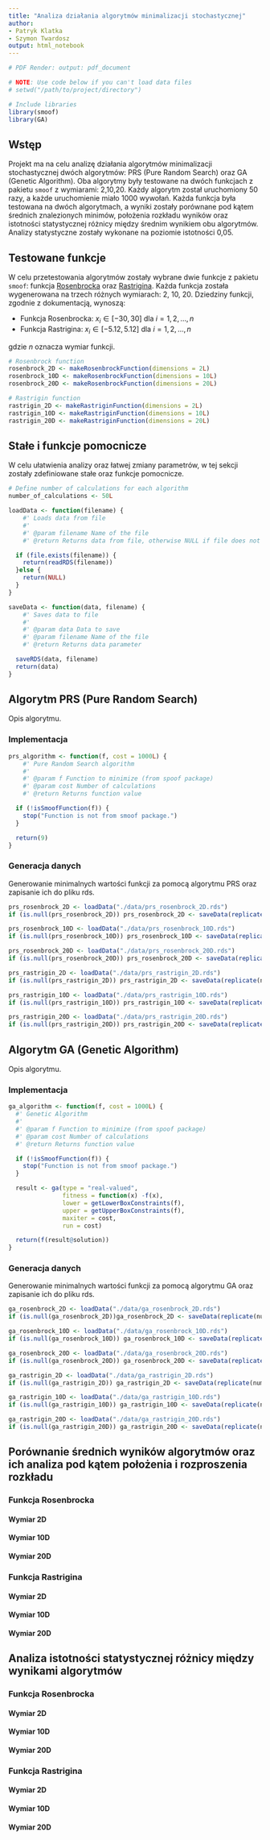 ```yaml
---
title: "Analiza działania algorytmów minimalizacji stochastycznej"
author:
- Patryk Klatka
- Szymon Twardosz
output: html_notebook
---
```


```r
# PDF Render: output: pdf_document

# NOTE: Use code below if you can't load data files
# setwd("/path/to/project/directory")

# Include libraries
library(smoof)
library(GA)
```

## Wstęp
Projekt ma na celu analizę działania algorytmów minimalizacji stochastycznej dwóch algorytmów: PRS (Pure Random Search) oraz GA (Genetic Algorithm).
Oba algorytmy były testowane na dwóch funkcjach z pakietu `smoof` z wymiarami: 2,10,20.
Każdy algorytm został uruchomiony 50 razy, a każde uruchomienie miało 1000 wywołań.
Każda funkcja była testowana na dwóch algorytmach, a wyniki zostały porównane pod kątem średnich znalezionych minimów, położenia rozkładu wyników oraz istotności statystycznej różnicy między średnim wynikiem obu algorytmów.
Analizy statystyczne zostały wykonane na poziomie istotności 0,05.

## Testowane funkcje

W celu przetestowania algorytmów zostały wybrane dwie funkcje z pakietu `smoof`: funkcja [Rosenbrocka](https://jakobbossek.github.io/smoof/reference/makeRosenbrockFunction.html) oraz [Rastrigina](https://jakobbossek.github.io/smoof/reference/makeRastriginFunction.html).
Każda funkcja została wygenerowana na trzech różnych wymiarach: 2, 10, 20.
Dziedziny funkcji, zgodnie z dokumentacją, wynoszą:

- Funkcja Rosenbrocka: $x_i \in [−30,30]$ dla $i = 1, 2, \dots, n$
- Funkcja Rastrigina: $x_i \in [−5.12,5.12]$ dla $i = 1, 2, \dots, n$

gdzie $n$ oznacza wymiar funkcji.
```r
# Rosenbrock function
rosenbrock_2D <- makeRosenbrockFunction(dimensions = 2L)
rosenbrock_10D <- makeRosenbrockFunction(dimensions = 10L)
rosenbrock_20D <- makeRosenbrockFunction(dimensions = 20L)

# Rastrigin function
rastrigin_2D <- makeRastriginFunction(dimensions = 2L)
rastrigin_10D <- makeRastriginFunction(dimensions = 10L)
rastrigin_20D <- makeRastriginFunction(dimensions = 20L)
```

## Stałe i funkcje pomocnicze

W celu ułatwienia analizy oraz łatwej zmiany parametrów, w tej sekcji zostały zdefiniowane stałe oraz funkcje pomocnicze.
```r
# Define number of calculations for each algorithm
number_of_calculations <- 50L

loadData <- function(filename) {
    #' Loads data from file
    #'
    #' @param filename Name of the file
    #' @return Returns data from file, otherwise NULL if file does not exist

  if (file.exists(filename)) {
    return(readRDS(filename))
  }else {
    return(NULL)
  }
}

saveData <- function(data, filename) {
    #' Saves data to file
    #'
    #' @param data Data to save
    #' @param filename Name of the file
    #' @return Returns data parameter

  saveRDS(data, filename)
  return(data)
}
```

## Algorytm PRS (Pure Random Search)

Opis algorytmu.

### Implementacja

```r
prs_algorithm <- function(f, cost = 1000L) {
    #' Pure Random Search algorithm
    #'
    #' @param f Function to minimize (from spoof package)
    #' @param cost Number of calculations
    #' @return Returns function value

  if (!isSmoofFunction(f)) {
    stop("Function is not from smoof package.")
  }

  return(9)
}
```
### Generacja danych

Generowanie minimalnych wartości funkcji za pomocą algorytmu PRS oraz zapisanie ich do pliku rds.
```r
prs_rosenbrock_2D <- loadData("./data/prs_rosenbrock_2D.rds")
if (is.null(prs_rosenbrock_2D)) prs_rosenbrock_2D <- saveData(replicate(number_of_calculations, prs_algorithm(rosenbrock_2D)), "./data/prs_rosenbrock_2D.rds")

prs_rosenbrock_10D <- loadData("./data/prs_rosenbrock_10D.rds")
if (is.null(prs_rosenbrock_10D)) prs_rosenbrock_10D <- saveData(replicate(number_of_calculations, prs_algorithm(rosenbrock_10D)), "./data/prs_rosenbrock_10D.rds")

prs_rosenbrock_20D <- loadData("./data/prs_rosenbrock_20D.rds")
if (is.null(prs_rosenbrock_20D)) prs_rosenbrock_20D <- saveData(replicate(number_of_calculations, prs_algorithm(rosenbrock_20D)), "./data/prs_rosenbrock_20D.rds")

prs_rastrigin_2D <- loadData("./data/prs_rastrigin_2D.rds")
if (is.null(prs_rastrigin_2D)) prs_rastrigin_2D <- saveData(replicate(number_of_calculations, prs_algorithm(rastrigin_2D)), "./data/prs_rastrigin_2D.rds")

prs_rastrigin_10D <- loadData("./data/prs_rastrigin_10D.rds")
if (is.null(prs_rastrigin_10D)) prs_rastrigin_10D <- saveData(replicate(number_of_calculations, prs_algorithm(rastrigin_10D)), "./data/prs_rastrigin_10D.rds")

prs_rastrigin_20D <- loadData("./data/prs_rastrigin_20D.rds")
if (is.null(prs_rastrigin_20D)) prs_rastrigin_20D <- saveData(replicate(number_of_calculations, prs_algorithm(rastrigin_20D)), "./data/prs_rastrigin_20D.rds")
```
## Algorytm GA (Genetic Algorithm)

Opis algorytmu.


### Implementacja

```r
ga_algorithm <- function(f, cost = 1000L) {
  #' Genetic Algorithm
  #'
  #' @param f Function to minimize (from spoof package)
  #' @param cost Number of calculations
  #' @return Returns function value

  if (!isSmoofFunction(f)) {
    stop("Function is not from smoof package.")
  }

  result <- ga(type = "real-valued",
               fitness = function(x) -f(x),
               lower = getLowerBoxConstraints(f),
               upper = getUpperBoxConstraints(f),
               maxiter = cost,
               run = cost)

  return(f(result@solution))
}

```

### Generacja danych

Generowanie minimalnych wartości funkcji za pomocą algorytmu GA oraz zapisanie ich do pliku rds.

```r
ga_rosenbrock_2D <- loadData("./data/ga_rosenbrock_2D.rds")
if (is.null(ga_rosenbrock_2D))ga_rosenbrock_2D <- saveData(replicate(number_of_calculations, ga_algorithm(rosenbrock_2D)), "./data/ga_rosenbrock_2D.rds")

ga_rosenbrock_10D <- loadData("./data/ga_rosenbrock_10D.rds")
if (is.null(ga_rosenbrock_10D)) ga_rosenbrock_10D <- saveData(replicate(number_of_calculations, ga_algorithm(rosenbrock_10D)), "./data/ga_rosenbrock_10D.rds")

ga_rosenbrock_20D <- loadData("./data/ga_rosenbrock_20D.rds")
if (is.null(ga_rosenbrock_20D)) ga_rosenbrock_20D <- saveData(replicate(number_of_calculations, ga_algorithm(rosenbrock_20D)), "./data/ga_rosenbrock_20D.rds")

ga_rastrigin_2D <- loadData("./data/ga_rastrigin_2D.rds")
if (is.null(ga_rastrigin_2D)) ga_rastrigin_2D <- saveData(replicate(number_of_calculations, ga_algorithm(rastrigin_2D)), "./data/ga_rastrigin_2D.rds")

ga_rastrigin_10D <- loadData("./data/ga_rastrigin_10D.rds")
if (is.null(ga_rastrigin_10D)) ga_rastrigin_10D <- saveData(replicate(number_of_calculations, ga_algorithm(rastrigin_10D)), "./data/ga_rastrigin_10D.rds")

ga_rastrigin_20D <- loadData("./data/ga_rastrigin_20D.rds")
if (is.null(ga_rastrigin_20D)) ga_rastrigin_20D <- saveData(replicate(number_of_calculations, ga_algorithm(rastrigin_20D)), "./data/ga_rastrigin_20D.rds")
```
## Porównanie średnich wyników algorytmów oraz ich analiza pod kątem położenia i rozproszenia rozkładu


### Funkcja Rosenbrocka

#### Wymiar 2D
#### Wymiar 10D
#### Wymiar 20D

### Funkcja Rastrigina

#### Wymiar 2D
#### Wymiar 10D
#### Wymiar 20D

## Analiza istotności statystycznej różnicy między wynikami algorytmów

### Funkcja Rosenbrocka

#### Wymiar 2D
#### Wymiar 10D
#### Wymiar 20D

### Funkcja Rastrigina

#### Wymiar 2D
#### Wymiar 10D
#### Wymiar 20D